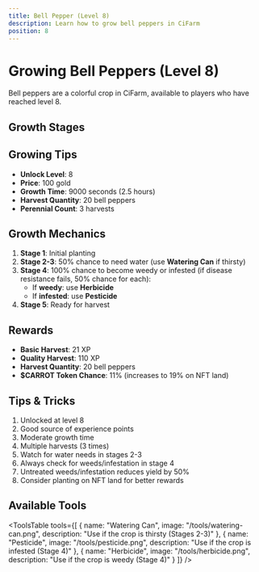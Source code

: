 ```yaml
---
title: Bell Pepper (Level 8)
description: Learn how to grow bell peppers in CiFarm
position: 8
---
```



# Growing Bell Peppers (Level 8)

Bell peppers are a colorful crop in CiFarm, available to players who have reached level 8.

## Growth Stages

<GrowthStages cropName="bell-pepper" stages={5} />

## Growing Tips

- **Unlock Level**: 8
- **Price**: 100 gold
- **Growth Time**: 9000 seconds (2.5 hours)
- **Harvest Quantity**: 20 bell peppers
- **Perennial Count**: 3 harvests

## Growth Mechanics

1. **Stage 1**: Initial planting
2. **Stage 2-3**: 50% chance to need water (use **Watering Can** if thirsty)
3. **Stage 4**: 100% chance to become weedy or infested (if disease resistance fails, 50% chance for each):
   - If **weedy**: use **Herbicide**
   - If **infested**: use **Pesticide**
4. **Stage 5**: Ready for harvest

## Rewards

- **Basic Harvest**: 21 XP
- **Quality Harvest**: 110 XP
- **Harvest Quantity**: 20 bell peppers
- **$CARROT Token Chance**: 11% (increases to 19% on NFT land)

## Tips & Tricks

1. Unlocked at level 8
2. Good source of experience points
3. Moderate growth time
4. Multiple harvests (3 times)
5. Watch for water needs in stages 2-3
6. Always check for weeds/infestation in stage 4
7. Untreated weeds/infestation reduces yield by 50%
8. Consider planting on NFT land for better rewards

## Available Tools

<ToolsTable 
  tools={[
    {
      name: "Watering Can",
      image: "/tools/watering-can.png",
      description: "Use if the crop is thirsty (Stages 2-3)"
    },
    {
      name: "Pesticide",
      image: "/tools/pesticide.png",
      description: "Use if the crop is infested (Stage 4)"
    },
    {
      name: "Herbicide",
      image: "/tools/herbicide.png",
      description: "Use if the crop is weedy (Stage 4)"
    }
  ]} 
/> 